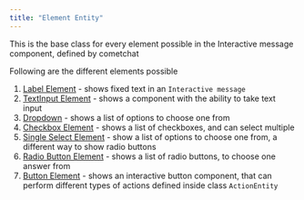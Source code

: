 ```yaml
---
title: "Element Entity"
---
```


This is the base class for every element possible in the Interactive message component, defined by cometchat

Following are the different elements possible

1. [Label Element](/docs/ui-kit/flutter/v4/interactive-label-element) - shows fixed text in an `Interactive message`
2. [TextInput Element](/docs/ui-kit/flutter/v4/interactive-textinput-element) - shows a component with the ability to take text input
3. [Dropdown](/docs/ui-kit/flutter/v4/interactive-dropdown-element) - shows a list of options to choose one from
4. [Checkbox Element](/docs/ui-kit/flutter/v4/interactive-check-box-element) - shows a list of checkboxes, and can select multiple
5. [Single Select Element](/docs/ui-kit/flutter/v4/single-select) - show a list of options to choose one from, a different way to show radio buttons
6. [Radio Button Element](/docs/ui-kit/flutter/v4/interactive-radio-button-element) - shows a list of radio buttons, to choose one answer from
7. [Button Element](/docs/ui-kit/flutter/v4/button) - shows an interactive button component, that can perform different types of actions defined inside class `ActionEntity`
